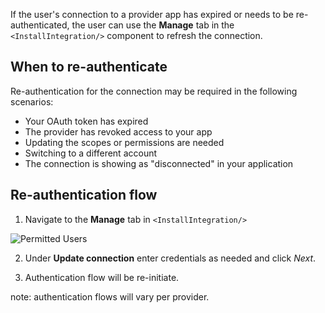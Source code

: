 If the user's connection to a provider app has expired or needs to be re-authenticated, the user can use the **Manage** tab in the `<InstallIntegration/>` component to refresh the connection. 

## When to re-authenticate

Re-authentication for the connection may be required in the following scenarios:

- Your OAuth token has expired
- The provider has revoked access to your app
- Updating the scopes or permissions are needed
- Switching to a different account
- The connection is showing as "disconnected" in your application

## Re-authentication flow

1. Navigate to the **Manage** tab in `<InstallIntegration/>` 

![Permitted Users](/images/customer-guides/reauth-manage-tab.png)

2. Under **Update connection** enter credentials as needed and click *Next*.

3. Authentication flow will be re-initiate.

note: authentication flows will vary per provider.
